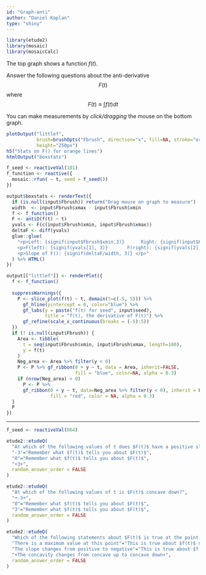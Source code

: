 ```yaml
---
id: "Graph-anti"
author: "Daniel Kaplan"
type: "shiny"
---
```


```r
library(etude2)
library(mosaic)
library(mosaicCalc)
```


The top graph shows a function $f(t)$. 

Answer the following questions about the anti-derivative $$F(t)$$ where $$F(t) \equiv \int f(t) dt$$

You can make measurements by *click/dragging* the mouse on the bottom graph.

```r
plotOutput("littlef", 
           brush=brushOpts("Fbrush", direction="x", fill=NA, stroke="orange", opacity = 1),
           height="250px")
h5("Stats on F() for orange lines")
htmlOutput("boxstats")
```

```r
f_seed <- reactiveVal(101)
f_function <- reactive({
  mosaic::rfun( ~ t, seed = f_seed())
})

output$boxstats <- renderText({
  if (is.null(input$Fbrush)) return("Drag mouse on graph to measure")
  width  <- input$Fbrush$xmax - input$Fbrush$xmin
  f <- f_function()
  F <- antiD(f(t) ~ t)
  yvals <- F(c(input$Fbrush$xmin, input$Fbrush$xmax))
  deltaF <- diff(yvals)
  glue::glue(
    "<p>Left: {signif(input$Fbrush$xmin,3)}      Right: {signif(input$Fbrush$xmax, 3)}      Width: {signif(width,3)}</p>
    <p>F(left): {signif(yvals[1], 3)}       F(right): {signif(yvals[2], 3)}       ∆F: {signif(deltaF,3)}</p>
    <p>Slope of F(): {signif(deltaF/width, 3)} </p>"
  ) %>% HTML()
})

output[["littlef"]] <- renderPlot({
  f <- f_function()
  
  suppressWarnings({
    P <- slice_plot(f(t) ~ t, domain(t=c(-5, 5))) %>%
      gf_hline(yintercept = 0, color="blue") %>%
      gf_labs(y = paste("f(t) for seed", input$seed),
              title = "f(t), the derivative of F(t)") %>%
      gf_refine(scale_x_continuous(breaks = (-5):5))
  })
  if (! is.null(input$Fbrush)) {
    Area <- tibble(
      t = seq(input$Fbrush$xmin, input$Fbrush$xmax, length=100),
      y = f(t)
    )
    Neg_area <- Area %>% filter(y < 0)
    P <- P %>% gf_ribbon(0 + y ~ t, data = Area, inherit=FALSE,
                         fill = "blue", color=NA, alpha = 0.3) 
    if (nrow(Neg_area) > 0)
      P <- P %>%
      gf_ribbon(0 + y ~ t, data=Neg_area %>% filter(y < 0), inherit = FALSE,
                fill = "red", color = NA, alpha = 0.3)
  }
  P
})

```

----

```r
f_seed <- reactiveVal(864)
```

```r
etude2::etudeQ(
  "At which of the following values of t does $F(t)$ have a positive slope?",
  "-3"="Remember what $f(t)$ tells you about $F(t)$",
  "0"="Remember what $f(t)$ tells you about $F(t)$",
  "+3+",
  random_answer_order = FALSE
)
```

```r
etude2::etudeQ(
  "At which of the following values of t is $F(t)$ concave down?",
  "+-3+",
  "0"="Remember what $f(t)$ tells you about $F(t)$",
  "3"="Remember what $f(t)$ tells you about $F(t)$",
  random_answer_order = FALSE
)
```

```r
etude2::etudeQ(
  "Which of the following statements about $F(t)$ is true at the point t=3.5?",
  "There is a maximum value at this point"="This is true about $f(t)$ not $F(t)$",
  "The slope changes from positive to negative"="This is true about $f(t)$ not $F(t)$",
  "+The concavity changes from concave up to concave down+",
  random_answer_order = FALSE
)
```
